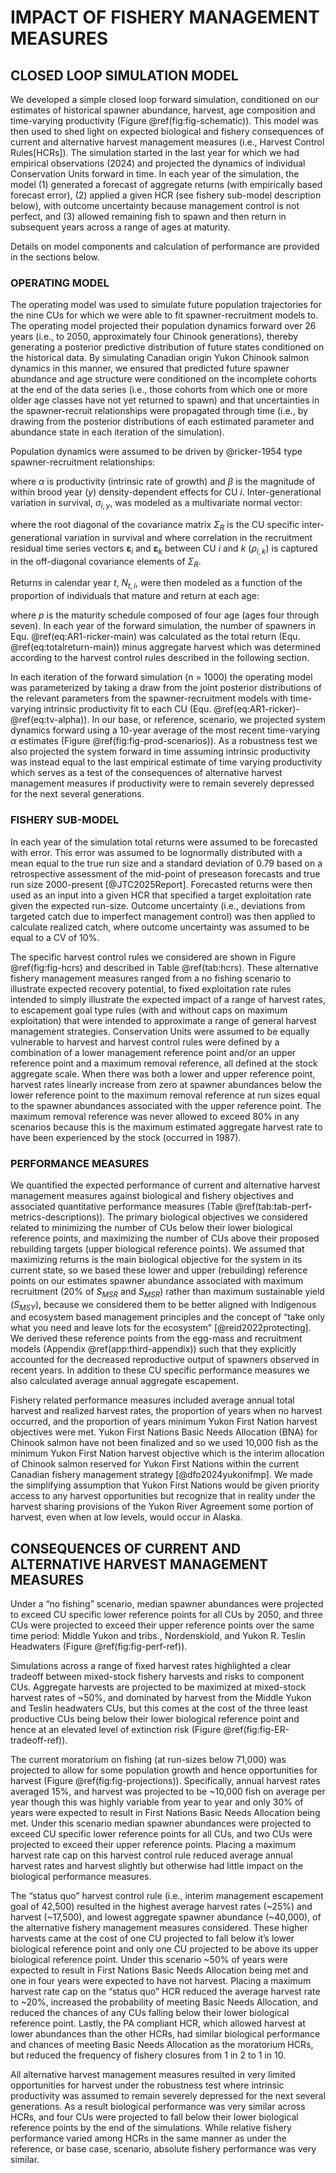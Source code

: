 # IMPACT OF FISHERY MANAGEMENT MEASURES {#sec:impact}

## CLOSED LOOP SIMULATION MODEL

We developed a simple closed loop forward simulation, conditioned on our estimates of historical spawner abundance, harvest, age composition and time-varying productivity (Figure \@ref(fig:fig-schematic)). This model was then used to shed light on expected biological and fishery consequences of current and alternative harvest management measures (i.e., Harvest Control Rules[HCRs]). The simulation started in the last year for which we had empirical observations (2024) and projected the dynamics of individual Conservation Units forward in time. In each year of the simulation, the model (1) generated a forecast of aggregate returns (with empirically based forecast error), (2) applied a given HCR (see fishery sub-model description below), with outcome uncertainty because management control is not perfect, and (3) allowed remaining fish to spawn and then return in subsequent years across a range of ages at maturity.

Details on model components and calculation of performance are provided in the sections below.

### OPERATING MODEL

The operating model was used to simulate future population trajectories for the nine CUs for which we were able to fit spawner-recruitment models to. The operating model projected their population dynamics forward over 26 years (i.e., to 2050, approximately four Chinook generations), thereby generating a posterior predictive distribution of future states conditioned on the historical data. By simulating Canadian origin Yukon Chinook salmon dynamics in this manner, we ensured that predicted future spawner abundance and age structure were conditioned on the incomplete cohorts at the end of the data series (i.e., those cohorts from which one or more older age classes have not yet returned to spawn) and that uncertainties in the spawner-recruit relationships were propagated through time (i.e., by drawing from the posterior distributions of each estimated parameter and abundance state in each iteration of the simulation).

Population dynamics were assumed to be driven by @ricker-1954 type spawner-recruitment relationships:

\begin{equation}
  \ln(R_i,y) = \ln(S_i,y) + \ln(\alpha_i) - \beta S_i,y + v_i,y
  \label{eq:AR1-ricker-main}
\end{equation}

where $\alpha$ is productivity (intrinsic rate of growth) and $\beta$ is the magnitude of within brood year ($y$) density-dependent effects for CU $i$. Inter-generational variation in survival, $\sigma_{i,y}$, was modeled as a multivariate normal vector:

\begin{equation}
  \sigma_{i,y} \sim \mathcal{MVN}\left(\mathbf{0}, \Sigma_R\right)
  \label{eq:var-covar}
\end{equation}

where the root diagonal of the covariance matrix $\Sigma_R$ is the CU specific inter-generational variation in survival and where correlation in the recruitment residual time series vectors $\boldsymbol{\varepsilon}_i$ and $\boldsymbol{\varepsilon}_k$ between CU $i$ and $k$ ($\rho_{i,k}$) is captured in the off-diagonal covariance elements of $\Sigma_R$.

Returns in calendar year $t$, $N_{t,i}$, were then modeled as a function of the proportion of individuals that mature and return at each age:

\begin{equation}
  N_{t,i} = \sum_{a=4}^{7} R_{t-a} p_{a-3}
  \label{eq:totalreturn-main}
\end{equation}


where $p$ is the maturity schedule composed of four age (ages four through seven). In each year of the forward simulation, the number of spawners in Equ. \@ref(eq:AR1-ricker-main) was calculated as the total return (Equ. \@ref(eq:totalreturn-main)) minus aggregate harvest which was determined according to the harvest control rules described in the following section.

In each iteration of the forward simulation (n = 1000) the operating model was parameterized by taking a draw from the joint posterior distributions of the relevant parameters from the spawner-recruitment models with time-varying intrinsic productivity fit to each CU (Equ. \@ref(eq:AR1-ricker)-\@ref(eq:tv-alpha)). In our base, or reference, scenario, we projected system dynamics forward using a 10-year average of the most recent time-varying $\alpha$ estimates (Figure \@ref(fig:fig-prod-scenarios)). As a robustness test we also projected the system forward in time assuming intrinsic productivity was instead equal to the last empirical estimate of time varying productivity which serves as a test of the consequences of alternative harvest management measures if productivity were to remain severely depressed for the next several generations.

### FISHERY SUB-MODEL

In each year of the simulation total returns were assumed to be forecasted with error. This error was assumed to be lognormally distributed with a mean equal to the true run size and a standard deviation of 0.79 based on a retrospective assessment of the mid-point of preseason forecasts and true run size 2000-present [@JTC2025Report]. Forecasted returns were then used as an input into a given HCR that specified a target exploitation rate given the expected run-size. Outcome uncertainty (i.e., deviations from targeted catch due to imperfect management control) was then applied to calculate realized catch, where outcome uncertainty was assumed to be equal to a CV of 10%.

The specific harvest control rules we considered are shown in Figure \@ref(fig:fig-hcrs) and described in Table \@ref(tab:hcrs). These alternative fishery management measures ranged from a no fishing scenario to illustrate expected recovery potential, to fixed exploitation rate rules intended to simply illustrate the expected impact of a range of harvest rates, to escapement goal type rules (with and without caps on maximum exploitation) that were intended to approximate a range of general harvest management strategies. Conservation Units were assumed to be equally vulnerable to harvest and harvest control rules were defined by a combination of a lower management reference point and/or an upper reference point and a maximum removal reference, all defined at the stock aggregate scale. When there was both a lower and upper reference point, harvest rates linearly increase from zero at spawner abundances below the lower reference point to the maximum removal reference at run sizes equal to the spawner abundances associated with the upper reference point. The maximum removal reference was never allowed to exceed 80% in any scenarios because this is the maximum estimated aggregate harvest rate to have been experienced by the stock (occurred in 1987).

### PERFORMANCE MEASURES

We quantified the expected performance of current and alternative harvest management measures against biological and fishery objectives and associated quantitative performance measures (Table \@ref(tab:tab-perf-metrics-descriptions)). The primary biological objectives we considered related to minimizing the number of CUs below their lower biological reference points, and maximizing the number of CUs above their proposed rebuilding targets (upper biological reference points). We assumed that maximizing returns is the main biological objective for the system in its current state, so we based these lower and upper (rebuilding) reference points on our estimates spawner abundance associated with maximum recruitment (20% of $S_{MSR}$ and $S_{MSR}$) rather than maximum sustainable yield ($S_{MSY}$), because we considered them to be better aligned with Indigenous and ecosystem based management principles and the concept of “take only what you need and leave lots for the ecosystem” [@reid2022protecting]. We derived these reference points from the egg-mass and recruitment models (Appendix \@ref(app:third-appendix)) such that they explicitly accounted for the decreased reproductive output of spawners observed in recent years. In addition to these CU specific performance measures we also calculated average annual aggregate escapement.

Fishery related performance measures included average annual total harvest and realized harvest rates, the proportion of years when no harvest occurred, and the proportion of years minimum Yukon First Nation harvest objectives were met. Yukon First Nations Basic Needs Allocation (BNA) for Chinook salmon have not been finalized and so we used 10,000 fish as the minimum Yukon First Nation harvest objective which is the interim allocation of Chinook salmon reserved for Yukon First Nations within the current Canadian fishery management strategy [@dfo2024yukonifmp]. We made the simplifying assumption that Yukon First Nations would be given priority access to any harvest opportunities but recognize that in reality under the harvest sharing provisions of the Yukon River Agreement some portion of harvest, even when at low levels, would occur in Alaska. 

## CONSEQUENCES OF CURRENT AND ALTERNATIVE HARVEST MANAGEMENT MEASURES

Under a "no fishing" scenario, median spawner abundances were projected to exceed CU specific lower reference points for all CUs by 2050, and three CUs were projected to exceed their upper reference points over the same time period: Middle Yukon and tribs., Nordenskiold, and Yukon R. Teslin Headwaters (Figure \@ref(fig:fig-perf-ref)).

Simulations across a range of fixed harvest rates highlighted a clear tradeoff between mixed-stock fishery harvests and risks to component CUs. Aggregate harvests are projected to be maximized at mixed-stock harvest rates of \~50%, and dominated by harvest from the Middle Yukon and Teslin headwaters CUs, but this comes at the cost of the three least productive CUs being below their lower biological reference point and hence at an elevated level of extinction risk (Figure \@ref(fig:fig-ER-tradeoff-ref)).

The current moratorium on fishing (at run-sizes below 71,000) was projected to allow for some population growth and hence opportunities for harvest (Figure \@ref(fig:fig-projections)). Specifically, annual harvest rates averaged 15%, and harvest was projected to be \~10,000 fish on average per year though this was highly variable from year to year and only 30% of years were expected to result in First Nations Basic Needs Allocation being met. Under this scenario median spawner abundances were projected to exceed CU specific lower reference points for all CUs, and two CUs were projected to exceed their upper reference points. Placing a maximum harvest rate cap on this harvest control rule reduced average annual harvest rates and harvest slightly but otherwise had little impact on the biological performance measures.

The "status quo" harvest control rule (i.e., interim management escapement goal of 42,500) resulted in the highest average harvest rates (\~25%) and harvest (\~17,500), and lowest aggregate spawner abundance (\~40,000), of the alternative fishery management measures considered. These higher harvests came at the cost of one CU projected to fall below it's lower biological reference point and only one CU projected to be above its upper biological reference point. Under this scenario \~50% of years were expected to result in First Nations Basic Needs Allocation being met and one in four years were expected to have not harvest. Placing a maximum harvest rate cap on the "status quo" HCR reduced the average harvest rate to \~20%, increased the probability of meeting Basic Needs Allocation, and reduced the chances of any CUs falling below their lower biological reference point. Lastly, the PA compliant HCR, which allowed harvest at lower abundances than the other HCRs, had similar biological performance and chances of meeting Basic Needs Allocation as the moratorium HCRs, but reduced the frequency of fishery closures from 1 in 2 to 1 in 10.

All alternative harvest management measures resulted in very limited opportunities for harvest under the robustness test where intrinsic productivity was assumed to remain severely depressed for the next several generations. As a result biological performance was very similar across HCRs, and four CUs were projected to fall below their lower biological reference points by the end of the simulations. While relative fishery performance varied among HCRs in the same manner as under the reference, or base case, scenario, absolute fishery performance was very similar.
